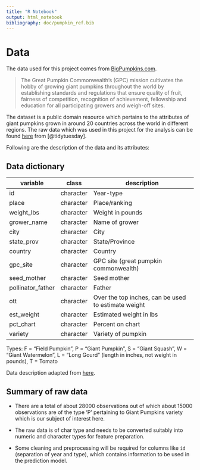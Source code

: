 ```yaml
---
title: "R Notebook"
output: html_notebook
bibliography: doc/pumpkin_ref.bib
---
```


# Data

The data used for this project comes from [BigPumpkins.com](http://www.bigpumpkins.com/ViewArticle.asp?id=132).

> The Great Pumpkin Commonwealth's (GPC) mission cultivates the hobby of growing giant pumpkins throughout the world by establishing standards and regulations that ensure quality of fruit, fairness of competition, recognition of achievement, fellowship and education for all participating growers and weigh-off sites.

The dataset is a public domain resource which pertains to the attributes of giant pumpkins grown in around 20 countries across the world in different regions. The raw data which was used in this project for the analysis can be found [here](https://raw.githubusercontent.com/rfordatascience/tidytuesday/master/data/2021/2021-10-19/pumpkins.csv) from [@tidytuesday].

Following are the description of the data and its attributes:

## Data dictionary

| **variable**      | **class** | **description**                                     |
|-------------------|-----------|-----------------------------------------------------|
| id                | character | Year-type                                           |
| place             | character | Place/ranking                                       |
| weight_lbs        | character | Weight in pounds                                    |
| grower_name       | character | Name of grower                                      |
| city              | character | City                                                |
| state_prov        | character | State/Province                                      |
| country           | character | Country                                             |
| gpc_site          | character | GPC site (great pumpkin commonwealth)               |
| seed_mother       | character | Seed mother                                         |
| pollinator_father | character | Father                                              |
| ott               | character | Over the top inches, can be used to estimate weight |
| est_weight        | character | Estimated weight in lbs                             |
| pct_chart         | character | Percent on chart                                    |
| variety           | character | Variety of pumpkin                                  |

Types: F = "Field Pumpkin", P = "Giant Pumpkin", S = "Giant Squash", W = "Giant Watermelon", L = "Long Gourd" (length in inches, not weight in pounds), T = Tomato

Data description adapted from [here](https://github.com/rfordatascience/tidytuesday/blob/master/data/2021/2021-10-19/readme.md).

## Summary of raw data

-   There are a total of about 28000 observations out of which about 15000 observations are of the type 'P' pertaining to Giant Pumpkins variety which is our subject of interest here.

-   The raw data is of char type and needs to be converted suitably into numeric and character types for feature preparation.

-   Some cleaning and preprocessing will be required for columns like `id` (separation of year and type), which contains information to be used in the prediction model.
